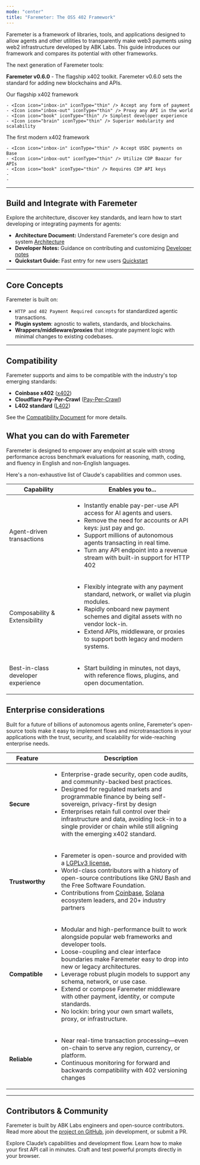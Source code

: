 ```yaml
---
mode: "center"
title: "Faremeter: The OSS 402 Framework"
---
```


Faremeter is a framework of libraries, tools, and applications designed to allow agents and other utilities to transparently make web3 payments using web2 infrastructure developed by ABK Labs. This guide introduces our framework and compares its potential with other frameworks.

<Tip>
  The next generation of Faremeter tools:

  **Faremeter v0.6.0** - The flagship x402 toolkit. Faremeter v0.6.0 sets the standard for adding new blockchains and APIs.
</Tip>

<CardGroup cols={2}>
  <Card title="Faremeter 0.6.0" icon="trophy" href="/en/docs/about-claude/models/overview#model-comparison-table">
    Our flagship x402 framework

    - <Icon icon="inbox-in" iconType="thin" /> Accept any form of payment
    - <Icon icon="inbox-out" iconType="thin" /> Proxy any API in the world
    - <Icon icon="book" iconType="thin" /> Simplest developer experience
    - <Icon icon="brain" iconType="thin" /> Superior modularity and scalability
  </Card>
  <Card title="Coinbase x402" icon="star" href="/en/docs/about-claude/models/overview#model-comparison-table">
    The first modern x402 framework

    - <Icon icon="inbox-in" iconType="thin" /> Accept USDC payments on Base
    - <Icon icon="inbox-out" iconType="thin" /> Utilize CDP Baazar for APIs
    - <Icon icon="book" iconType="thin" /> Requires CDP API keys
    - 
    - 
  </Card>
</CardGroup>

---

## Build and Integrate with Faremeter

Explore the architecture, discover key standards, and learn how to start developing or integrating payments for agents:

- **Architecture Document:** Understand Faremeter's core design and system [Architecture](https://github.com/faremeter/faremeter/blob/main/ARCHITECTURE.md)
- **Developer Notes:** Guidance on contributing and customizing [Developer notes](https://github.com/faremeter/faremeter/blob/main/DEV.md)
- **Quickstart Guide:** Fast entry for new users [Quickstart](https://github.com/faremeter/faremeter/blob/main/QUICKSTART.md)

---

## Core Concepts

Faremeter is built on:

- `HTTP and 402 Payment Required concepts` for standardized agentic transactions.
- **Plugin system**: agnostic to wallets, standards, and blockchains.
- **Wrappers/middleware/proxies** that integrate payment logic with minimal changes to existing codebases.

---

## Compatibility

Faremeter supports and aims to be compatible with the industry's top emerging standards:

- **Coinbase x402** ([x402](https://github.com/coinbase/x402))
- **Cloudflare Pay-Per-Crawl** ([Pay-Per-Crawl](https://www.cloudflare.com/paypercrawl-signup/))
- **L402 standard** ([L402](https://www.l402.org))

See the [Compatibility Document](https://github.com/faremeter/faremeter/blob/main/COMPATIBILITY.md) for more details.

## What you can do with Faremeter

Faremeter is designed to empower any endpoint at scale with strong performance across benchmark evaluations for reasoning, math, coding, and fluency in English and non-English languages.

Here's a non-exhaustive list of Claude's capabilities and common uses.

| Capability               | Enables you to...                                                                                                                                                                                                                                                                                                                                                                                                                                                                                                                                                                |
| ------------------------ | -------------------------------------------------------------------------------------------------------------------------------------------------------------------------------------------------------------------------------------------------------------------------------------------------------------------------------------------------------------------------------------------------------------------------------------------------------------------------------------------------------------------------------------------------------------------------------- |
| Agent-driven transactions | <ul>   <li>   Instantly enable pay-per-use API access for AI agents and users.</li>      <li>   Remove the need for accounts or API keys: just pay and go.</li>      <li>   Support millions of autonomous agents transacting in real time.</li>      <li>   Turn any API endpoint into a revenue stream with built-in support for HTTP 402</li></ul> |
| Composability & Extensibility                   | <ul>   <li>   Flexibly integrate with any payment standard, network, or wallet via plugin modules.</li>      <li>   Rapidly onboard new payment schemes and digital assets with no vendor lock-in.</li>      <li>   Extend APIs, middleware, or proxies to support both legacy and modern systems.</li>      </ul>                                                                                                                                                                                                                                                                                                    |
| Best-in-class developer experience                 | <ul>   <li>   Start building in minutes, not days, with reference flows, plugins, and open documentation.</li>      </ul>                                                                                                                                                                                                                                                                                                                                                                                    |

## Enterprise considerations

Built for a future of billions of autonomous agents online, Faremeter's open-source tools make it easy to implement flows and microtransactions in your applications with the trust, security, and scalability for wide-reaching enterprise needs.

| Feature            | Description                                                                                                                                                                                                                                                                                                                                                                                                                                                                                                                                                                                                                                                                                                                                                                                                                                                                         |
| ------------------ | ----------------------------------------------------------------------------------------------------------------------------------------------------------------------------------------------------------------------------------------------------------------------------------------------------------------------------------------------------------------------------------------------------------------------------------------------------------------------------------------------------------------------------------------------------------------------------------------------------------------------------------------------------------------------------------------------------------------------------------------------------------------------------------------------------------------------------------------------------------------------------------- |
| **Secure**         | <ul>   <li>   Enterprise-grade security, open code audits, and community-backed best practices.</li>      <li>   Designed for regulated markets and programmable finance by being self-sovereign, privacy-first by design</li>      <li>   Enterprises retain full control over their infrastructure and data, avoiding lock-in to a single provider or chain while still aligning with the emerging x402 standard.</li>      </ul>                                                                                                                                                                                                                                                                                                                                                                                                                                                                                                                                                                                          |
| **Trustworthy**    | <ul>   <li>   Faremeter is open-source and provided with a <a href="/en/docs/agents-and-tools/tool-use/overview">  LGPLv3 license.</a>  </li>      <li>   World-class contributors with a history of open-source contributions like GNU Bash and the Free Software Foundation.</li>      <li>   Contributions from <a href="https://www.coinbase.com/developer-platform">Coinbase</a>, <a href="https://solana.com/developers">Solana</a> ecosystem leaders, and 20+ industry partners</li>      </ul>                                                                                                                                                                                                                                                                                                                                                                                                                                                                                                               |
| **Compatible**        | <ul>   <li>   Modular and high-performance built to work alongside popular web frameworks and developer tools. </li>      <li>   Loose-coupling and clear interface boundaries make Faremeter easy to drop into new or legacy architectures.</li>      <li>   Leverage robust plugin models to support any schema, network, or use case.</li>      <li>   Extend or compose Faremeter middleware with other payment, identity, or compute standards.</li>      <li>   No lockin: bring your own smart wallets, proxy, or infrastructure.</li>      </ul> |
| **Reliable**       | <ul>   <li>   Near real-time transaction processing—even on-chain to serve any region, currency, or platform.</li>      <li>   Continuous monitoring for forward and backwards compatibility with 402 versioning changes </li>      </ul>                                                                                                                                                                                                                                                                                                                                                                                                                                                                                                                                                                                                                                                                                                                                                                                                                                                                                                                                                                                                                                                                                                                                                                                                                                                                                                                                                                                                     |
---

## Contributors & Community

Faremeter is built by ABK Labs engineers and open-source contributors. Read more about the [project on GitHub](https://github.com/faremeter/faremeter), join development, or submit a PR.

<CardGroup cols={3}>
  <Card title="Intro to Claude" icon="check" href="/en/docs/intro-to-claude">
    Explore Claude’s capabilities and development flow.
  </Card>
  <Card title="Quickstart" icon="bolt-lightning" href="/en/resources/quickstarts">
    Learn how to make your first API call in minutes.
  </Card>
  <Card title="Claude Console" icon="code" href="https://console.anthropic.com">
    Craft and test powerful prompts directly in your browser.
  </Card>
</CardGroup>